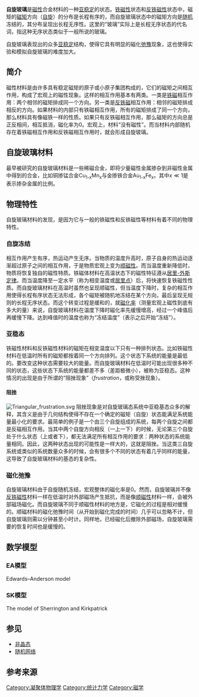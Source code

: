 '''自旋玻璃'''是[[磁铁|磁性]]合金材料的一种[[几何不稳定性|亚稳定]]的状态。[[铁磁性|铁磁性]]状态和[[反铁磁性|反铁磁性]]状态中，磁矩的[[磁矩|磁矩]]方向（[[自旋|自旋]]）的分布是长程有序的，而自旋玻璃状态中的磁矩方向是[[随机|随机]]冻结的，其分布呈现出长程无序性。这里的“玻璃”实际上是长程无序状态的代名词，指这种无序状态类似于一般所说的玻璃。

自旋玻璃表现出的众多[[亚稳定|亚稳定]]结构，使得它具有明显的磁化[[弛豫|弛豫]]现象，这也使得实验和模拟自旋玻璃的难度加大。

==简介==
磁性材料是由许多具有稳定磁矩的原子或小原子集团构成的，它们的磁矩之间相互作用，构成了宏观上的磁性现象。这样的相互作用基本有两类。一类是[[铁磁性|铁磁]]相互作用：两个相邻的磁矩排成同一个方向。另一类是[[反铁磁性|反铁磁]]相互作用：相邻的磁矩排成相反的方向。如果材料的内部只有铁磁相互作用，所有的磁矩排成了同一个方向，那么材料具有像磁铁一样的性质。如果只有反铁磁相互作用，那么磁矩的方向总是正反相间，相互抵消，磁化率为0。宏观上，材料“没有磁性”。而当材料内部随机存在着铁磁相互作用和反铁磁相互作用时，就会形成自旋玻璃。

==自旋玻璃材料==
最早被研究的自旋玻璃材料是一些稀磁合金，即将少量磁性金属掺杂到非磁性金属中得到的合金，比如铜掺锰合金Cu<sub>1-x</sub>Mn<sub>x</sub>与金掺铁合金Au<sub>1-x</sub>Fe<sub>x</sub>。其中<math>x \ll 1</math>是表示掺杂金属的比例。

==物理特性==
自旋玻璃材料的发现，是因为它与一般的铁磁性和反铁磁性等材料有着不同的物理特性。
===自旋冻结===
相互作用产生有序，热运动产生无序。当物质的温度升高时，原子自身的热运动逐渐超过原子之间的相互作用，于是物质宏观上变为[[顺磁性|顺磁性]]。而当温度重新降低时，物质将恢复独自的磁性特质。铁磁体材料在高温状态下的磁性特征遵从[[居里-外斯定律|居里-外斯定律]]。而当温度降至一定水平（称为相变温度或[[居里点|居里点]]）后，将快速恢复铁磁性性质。而自旋玻璃材料在高温时虽然也呈现顺磁性，但当温度下降时，复杂的相互作用使得长程有序状态无法形成，各个磁矩被随机地冻结在某个方向，最后呈现无规则的长程无序状态。而这个转变过程是缓和的，就[[磁化率|磁化率]]（测量宏观上磁性到底有多大的量）来说，自旋玻璃材料在温度下降时磁化率先缓慢增高，经过一个峰值后再缓慢下降{{r|refname1|page1=3}}。达到峰值时的温度也称为“冻结温度”（表示之后开始“冻结”）。

===亚稳态===
铁磁性材料和反铁磁性材料的磁矩在相变温度以下只有一种排列状态。比如铁磁性材料在低温时所有的磁矩都按着同一个方向排列。这个状态下系统的能量是最低的。要改变这种状态需要较大的能量。而自旋玻璃材料在低温时可能出现很多种不同的状态，这些状态下系统的能量都差不多（差距极微小），被称为亚稳态。这种情况的出现是由于所谓的“阻挫现象”（''frustration''，或称受挫现象）。

====阻挫====
[[File:Triangular_frustration.svg|thumb]]
阻挫现象是对自旋玻璃态系统中亚稳基态众多的解释，其含义是由于几何结构使得不存在一个确定的磁矩（自旋）状态能满足系统能量最小化的要求{{r|refname2|page1=89}}。最简单的例子是一个由三个自旋组成的系统，每两个自旋之间都是反磁相互作用。当其中两个自旋方向相反（一上一下）的时候，无论第三个自旋处于什么状态（上或者下），都无法满足所有相互作用的要求：两种状态的系统能量相同{{r|refname2|page1=90}}。因此，这两种状态出现的可能性是一样大的，这就是阻挫。当这类三自旋系统或类似的系统数量众多的时候，会有很多个不同的状态有着几乎同样的能量，这导致了自旋玻璃材料的基态的复杂性{{r|refname3|page1=12-13}}。

===磁化弛豫===
自旋玻璃材料由于自旋随机冻结，宏观整体的磁化率是0。然而，自旋玻璃并不像[[反铁磁性|反铁磁性]]材料一样在低温时对外部磁场产生抵抗，而是像[[顺磁性|顺磁性]]材料一样，会被外部磁场磁化。而自旋玻璃不同于顺磁性材料的地方是，它磁化的过程是相对缓慢的。顺磁材料的磁化弛豫时间（从开始到磁化完成的时间）几乎可以忽略不计，但自旋玻璃则需以分钟甚至小时计。同样地，已经磁化后撤除外部磁场，自旋玻璃需要的恢复时间也是缓慢的。

==数学模型==
===EA模型===
Edwards–Anderson model
===SK模型===
The model of Sherrington and Kirkpatrick

==参见==
*[[非晶态|非晶态]]
*[[随机图|随机网络]]

==参考来源==
{{reflist|refs=
<ref name="refname1">{{cite book | title =Spin glasses |author =K. H. Fischer, John Hertz | publisher = Cambridge University Press | year = 1993 | isbn = 9780521447775}}</ref>
<ref name="refname2">{{cite book | title =Physics of disordered solids|author = Prabodh Shukla| publisher =Mittal Publications | year = 1982, c1981}}</ref>
<ref name="refname3">{{cite book | title = An introduction to the theory of spin glasses and neural networks |author =Viktor Dotsenko | publisher = World Scientific| year = 1994| isbn =9789810218737 }}</ref>
}}

{{磁状态}}

{{Authority control}}
{{DEFAULTSORT:Z}}
[[Category:凝聚体物理学|Category:凝聚体物理学]]
[[Category:统计力学|Category:统计力学]]
[[Category:磁学|Category:磁学]]